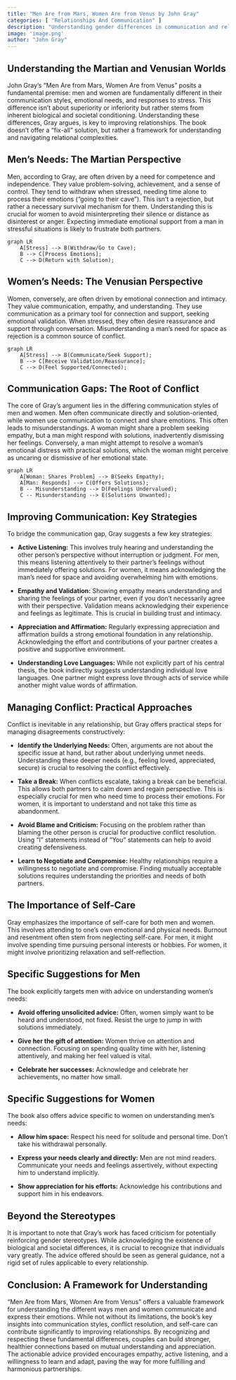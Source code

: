 ```yaml
---
title: "Men Are from Mars, Women Are from Venus by John Gray"
categories: [ "Relationships And Communication" ]
description: "Understanding gender differences in communication and relationships"
image: 'image.png'
author: "John Gray"
---
```

## Understanding the Martian and Venusian Worlds

John Gray's "Men Are from Mars, Women Are from Venus" posits a fundamental premise: men and women are fundamentally different in their communication styles, emotional needs, and responses to stress.  This difference isn't about superiority or inferiority but rather stems from inherent biological and societal conditioning.  Understanding these differences, Gray argues, is key to improving relationships.  The book doesn't offer a "fix-all" solution, but rather a framework for understanding and navigating relational complexities.


## Men's Needs: The Martian Perspective

Men, according to Gray, are often driven by a need for competence and independence. They value problem-solving, achievement, and a sense of control.  They tend to withdraw when stressed, needing time alone to process their emotions ("going to their cave"). This isn't a rejection, but rather a necessary survival mechanism for them.  Understanding this is crucial for women to avoid misinterpreting their silence or distance as disinterest or anger.  Expecting immediate emotional support from a man in stressful situations is likely to frustrate both partners.

```mermaid
graph LR
    A[Stress] --> B(Withdraw/Go to Cave);
    B --> C[Process Emotions];
    C --> D(Return with Solution);
```

## Women's Needs: The Venusian Perspective

Women, conversely, are often driven by emotional connection and intimacy. They value communication, empathy, and understanding.  They use communication as a primary tool for connection and support, seeking emotional validation.  When stressed, they often desire reassurance and support through conversation.  Misunderstanding a man's need for space as rejection is a common source of conflict.

```mermaid
graph LR
    A[Stress] --> B(Communicate/Seek Support);
    B --> C[Receive Validation/Reassurance];
    C --> D(Feel Supported/Connected);
```


## Communication Gaps: The Root of Conflict

The core of Gray's argument lies in the differing communication styles of men and women. Men often communicate directly and solution-oriented, while women use communication to connect and share emotions.  This often leads to misunderstandings. A woman might share a problem seeking empathy, but a man might respond with solutions, inadvertently dismissing her feelings. Conversely, a man might attempt to resolve a woman's emotional distress with practical solutions, which the woman might perceive as uncaring or dismissive of her emotional state.

```mermaid
graph LR
    A[Woman: Shares Problem] --> B(Seeks Empathy);
    A[Man: Responds] --> C(Offers Solutions);
    B -- Misunderstanding --> D(Feelings Undervalued);
    C -- Misunderstanding --> E(Solutions Unwanted);
```


##  Improving Communication: Key Strategies

To bridge the communication gap, Gray suggests a few key strategies:


* **Active Listening:**  This involves truly hearing and understanding the other person's perspective without interruption or judgment. For men, this means listening attentively to their partner's feelings without immediately offering solutions. For women, it means acknowledging the man's need for space and avoiding overwhelming him with emotions.


* **Empathy and Validation:**  Showing empathy means understanding and sharing the feelings of your partner, even if you don't necessarily agree with their perspective. Validation means acknowledging their experience and feelings as legitimate. This is crucial in building trust and intimacy.


* **Appreciation and Affirmation:** Regularly expressing appreciation and affirmation builds a strong emotional foundation in any relationship. Acknowledging the effort and contributions of your partner creates a positive and supportive environment.

* **Understanding Love Languages:** While not explicitly part of his central thesis, the book indirectly suggests understanding individual love languages. One partner might express love through acts of service while another might value words of affirmation.


##  Managing Conflict:  Practical Approaches

Conflict is inevitable in any relationship, but Gray offers practical steps for managing disagreements constructively:


* **Identify the Underlying Needs:** Often, arguments are not about the specific issue at hand, but rather about underlying unmet needs. Understanding these deeper needs (e.g., feeling loved, appreciated, secure) is crucial to resolving the conflict effectively.


* **Take a Break:** When conflicts escalate, taking a break can be beneficial. This allows both partners to calm down and regain perspective. This is especially crucial for men who need time to process their emotions. For women, it is important to understand and not take this time as abandonment.


* **Avoid Blame and Criticism:** Focusing on the problem rather than blaming the other person is crucial for productive conflict resolution. Using "I" statements instead of "You" statements can help to avoid creating defensiveness.

* **Learn to Negotiate and Compromise:** Healthy relationships require a willingness to negotiate and compromise. Finding mutually acceptable solutions requires understanding the priorities and needs of both partners.



##  The Importance of Self-Care

Gray emphasizes the importance of self-care for both men and women. This involves attending to one's own emotional and physical needs.  Burnout and resentment often stem from neglecting self-care.  For men, it might involve spending time pursuing personal interests or hobbies. For women, it might involve prioritizing relaxation and self-reflection.

##  Specific Suggestions for Men

The book explicitly targets men with advice on understanding women's needs:


* **Avoid offering unsolicited advice:**  Often, women simply want to be heard and understood, not fixed.  Resist the urge to jump in with solutions immediately.


* **Give her the gift of attention:** Women thrive on attention and connection.  Focusing on spending quality time with her, listening attentively, and making her feel valued is vital.

* **Celebrate her successes:**  Acknowledge and celebrate her achievements, no matter how small.

##  Specific Suggestions for Women


The book also offers advice specific to women on understanding men's needs:


* **Allow him space:**  Respect his need for solitude and personal time.  Don't take his withdrawal personally.


* **Express your needs clearly and directly:** Men are not mind readers.  Communicate your needs and feelings assertively, without expecting him to understand implicitly.

* **Show appreciation for his efforts:**  Acknowledge his contributions and support him in his endeavors.


##  Beyond the Stereotypes

It is important to note that Gray's work has faced criticism for potentially reinforcing gender stereotypes.  While acknowledging the existence of biological and societal differences, it is crucial to recognize that individuals vary greatly.  The advice offered should be seen as general guidance, not a rigid set of rules applicable to every relationship.



## Conclusion: A Framework for Understanding

"Men Are from Mars, Women Are from Venus" offers a valuable framework for understanding the different ways men and women communicate and express their emotions.  While not without its limitations, the book's key insights into communication styles, conflict resolution, and self-care can contribute significantly to improving relationships. By recognizing and respecting these fundamental differences, couples can build stronger, healthier connections based on mutual understanding and appreciation. The actionable advice provided encourages empathy, active listening, and a willingness to learn and adapt, paving the way for more fulfilling and harmonious partnerships.

